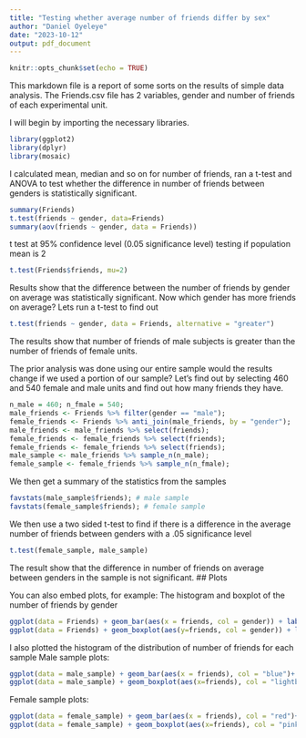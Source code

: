 ```yaml
---
title: "Testing whether average number of friends differ by sex"
author: "Daniel Oyeleye"
date: "2023-10-12"
output: pdf_document
---
```


```r
knitr::opts_chunk$set(echo = TRUE)
```

This markdown file is a report of some sorts on the results of simple data analysis.
The Friends.csv file has 2 variables, gender and number of friends of each experimental unit.

I will begin by importing the necessary libraries.
```r
library(ggplot2)
library(dplyr)
library(mosaic)
```
I calculated mean, median and so on for number of friends, ran a t-test and ANOVA to test whether
the difference in number of friends between genders is statistically significant.
```r
summary(Friends)
t.test(friends ~ gender, data=Friends)
summary(aov(friends ~ gender, data = Friends))

```
t test at 95% confidence level (0.05 significance level) testing if population mean is 2
```r
t.test(Friends$friends, mu=2)
```

Results show that the difference between the number of friends by gender on 
average was statistically significant.
Now which gender has more friends on average? 
Lets run a t-test to find out
```r
t.test(friends ~ gender, data = Friends, alternative = "greater")
```
The results show that number of friends of male subjects is greater than the 
number of friends of female units.

The prior analysis was done using our entire sample would the results change if
we used a portion of our sample?
Let's find out by selecting 460 and 540 female and male units and find out how 
many friends they have.
```r
n_male = 460; n_fmale = 540;
male_friends <- Friends %>% filter(gender == "male");
female_friends <- Friends %>% anti_join(male_friends, by = "gender");
male_friends <- male_friends %>% select(friends);
female_friends <- female_friends %>% select(friends);
female_friends <- female_friends %>% select(friends);
male_sample <- male_friends %>% sample_n(n_male);
female_sample <- female_friends %>% sample_n(n_fmale);
```
We then get a summary of the statistics from the samples
```r
favstats(male_sample$friends); # male sample
favstats(female_sample$friends); # female sample
```

We then use a two sided t-test to find if there is a difference in the 
average number of friends between genders with a .05 significance level
```r
t.test(female_sample, male_sample)
```
The result show that the difference in number of friends on average between 
genders in the sample is not significant.
## Plots

You can also embed plots, for example:
The histogram and boxplot of the number of friends by gender
```r
ggplot(data = Friends) + geom_bar(aes(x = friends, col = gender)) + labs(title = "Sampling distribution of number of friends", y = "frequency", x = "number of friends ")
ggplot(data = Friends) + geom_boxplot(aes(y=friends, col = gender)) + labs(title = "Sampling distribution of number of friends")
```
I also plotted the histogram of the distribution of number of friends for each sample
Male sample plots:
```r
ggplot(data = male_sample) + geom_bar(aes(x = friends), col = "blue")+ labs(title = "Sampling distribution of number of friends for the male sample" , y = "frequency", x = "number of friends ");
ggplot(data = male_sample) + geom_boxplot(aes(x=friends), col = "lightblue") + labs(x = "number of friends");
```
Female sample plots:
```r
ggplot(data = female_sample) + geom_bar(aes(x = friends), col = "red")+ labs(title = "Sampling distribution of number of friends for the male sample" , y = "frequency", x = "number of friends ");
ggplot(data = female_sample) + geom_boxplot(aes(x=friends), col = "pink") + labs(x = "number of friends")

```


